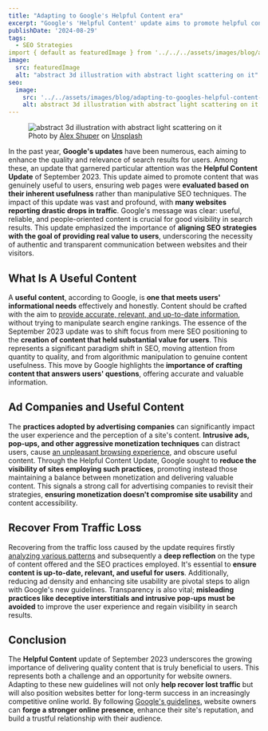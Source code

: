 ```yaml
---
title: "Adapting to Google's Helpful Content era"
excerpt: "Google's 'Helpful Content' update aims to promote helpful content. Adapting can lead to better rankings and traffic."
publishDate: '2024-08-29'
tags:
  - SEO Strategies
import { default as featuredImage } from '../../../assets/images/blog/adapting-to-googles-helpful-content-era.webp'
image: 
  src: featuredImage
  alt: "abstract 3d illustration with abstract light scattering on it"
seo:
  image:
    src: '../../assets/images/blog/adapting-to-googles-helpful-content-era.webp'
    alt: abstract 3d illustration with abstract light scattering on it
---
```


<figure>
  <Image 
    id="cover-img" 
    src={coverImage} 
    alt="abstract 3d illustration with abstract light scattering on it" 
    loading="eager" 
    priority={true} 
  />
  <figcaption>Photo by <a href="https://unsplash.com/@alexshuperart?utm_content=creditCopyText&amp;utm_medium=referral&amp;utm_source=unsplash">Alex Shuper</a> on <a href="https://unsplash.com/photos/a-picture-of-a-woman-with-a-dumbbell-in-her-hand-l2nJZnXxkx4?utm_content=creditCopyText&amp;utm_medium=referral&amp;utm_source=unsplash">Unsplash</a></figcaption>
</figure>

In the past year, **Google's updates** have been numerous, each aiming to enhance the quality and relevance of search results for users. Among these, an update that garnered particular attention was the **Helpful Content Update** of September 2023. This update aimed to promote content that was genuinely useful to users, ensuring web pages were **evaluated based on their inherent usefulness** rather than manipulative SEO techniques. The impact of this update was vast and profound, with **many websites reporting drastic drops in traffic**. Google's message was clear: useful, reliable, and people-oriented content is crucial for good visibility in search results. This update emphasized the importance of **aligning SEO strategies with the goal of providing real value to users**, underscoring the necessity of authentic and transparent communication between websites and their visitors.

## What Is A Useful Content

A **useful content**, according to Google, is **one that meets users' informational needs** effectively and honestly. Content should be crafted with the aim to [provide accurate, relevant, and up-to-date information](https://developers.google.com/search/docs/fundamentals/creating-helpful-content), without trying to manipulate search engine rankings. The essence of the September 2023 update was to shift focus from mere SEO positioning to the **creation of content that held substantial value for users**. This represents a significant paradigm shift in SEO, moving attention from quantity to quality, and from algorithmic manipulation to genuine content usefulness. This move by Google highlights the **importance of crafting content that answers users' questions**, offering accurate and valuable information.

## Ad Companies and Useful Content

The **practices adopted by advertising companies** can significantly impact the user experience and the perception of a site's content. **Intrusive ads, pop-ups, and other aggressive monetization techniques** can distract users, cause [an unpleasant browsing experience](https://developers.google.com/search/docs/appearance/page-experience), and obscure useful content. Through the Helpful Content Update, Google sought to **reduce the visibility of sites employing such practices**, promoting instead those maintaining a balance between monetization and delivering valuable content. This signals a strong call for advertising companies to revisit their strategies, **ensuring monetization doesn't compromise site usability** and content accessibility.

## Recover From Traffic Loss

Recovering from the traffic loss caused by the update requires firstly [analyzing various patterns](https://developers.google.com/search/blog/2021/07/search-traffic-drops) and subsequently a **deep reflection** on the type of content offered and the SEO practices employed. It's essential to **ensure content is up-to-date, relevant, and useful for users**. Additionally, reducing ad density and enhancing site usability are pivotal steps to align with Google's new guidelines. Transparency is also vital; **misleading practices like deceptive interstitials and intrusive pop-ups must be avoided** to improve the user experience and regain visibility in search results.

## Conclusion

The **Helpful Content** update of September 2023 underscores the growing importance of delivering quality content that is truly beneficial to users. This represents both a challenge and an opportunity for website owners. Adapting to these new guidelines will not only **help recover lost traffic** but will also position websites better for long-term success in an increasingly competitive online world. By following [Google's guidelines](https://developers.google.com/search/docs/essentials), website owners can **forge a stronger online presence**, enhance their site's reputation, and build a trustful relationship with their audience.